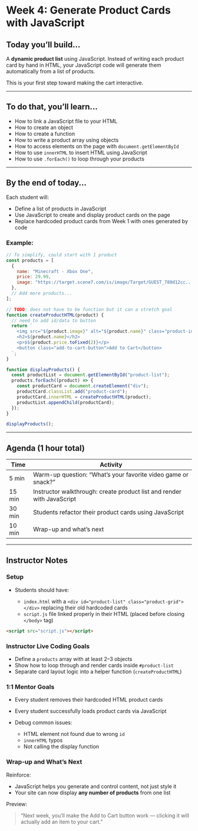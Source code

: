 # Week 4: Generate Product Cards with JavaScript

## Today you’ll build...

A **dynamic product list** using JavaScript. Instead of writing each product card by hand in HTML, your JavaScript code will generate them automatically from a list of products.

This is your first step toward making the cart interactive.

---

## To do that, you’ll learn...

- How to link a JavaScript file to your HTML
- How to create an object
- How to create a function
- How to write a product array using objects
- How to access elements on the page with `document.getElementById`
- How to use `innerHTML` to insert HTML using JavaScript
- How to use `.forEach()` to loop through your products

---

## By the end of today...

Each student will:

- Define a list of products in JavaScript
- Use JavaScript to create and display product cards on the page
- Replace hardcoded product cards from Week 1 with ones generated by code

### Example:

```js
// To simplify, could start with 1 product
const products = [
  {
    name: "Minecraft - Xbox One",
    price: 29.99,
    image: "https://target.scene7.com/is/image/Target/GUEST_780d12cc...",
  },
  // Add more products...
];

// TODO: does not have to be function but it can a stretch goal
function createProductHTML(product) {
  // need to add id/data to button
  return `
    <img src="${product.image}" alt="${product.name}" class="product-image">
    <h2>${product.name}</h2>
    <p>$${product.price.toFixed(2)}</p>
    <button class="add-to-cart-button">Add to Cart</button>
  `;
}

function displayProducts() {
  const productList = document.getElementById("product-list");
  products.forEach((product) => {
    const productCard = document.createElement("div");
    productCard.classList.add("product-card");
    productCard.innerHTML = createProductHTML(product);
    productList.appendChild(productCard);
  });
}

displayProducts();
```

---

## Agenda (1 hour total)

| Time   | Activity                                                               |
| ------ | ---------------------------------------------------------------------- |
| 5 min  | Warm-up question: “What’s your favorite video game or snack?”          |
| 15 min | Instructor walkthrough: create product list and render with JavaScript |
| 30 min | Students refactor their product cards using JavaScript                 |
| 10 min | Wrap-up and what’s next                                                |

---

## Instructor Notes

### Setup

- Students should have:

  - `index.html` with a `<div id="product-list" class="product-grid"></div>` replacing their old hardcoded cards
  - `script.js` file linked properly in their HTML (placed before closing `</body>` tag)

```html
<script src="script.js"></script>
```

### Instructor Live Coding Goals

- Define a `products` array with at least 2–3 objects
- Show how to loop through and render cards inside `#product-list`
- Separate card layout logic into a helper function (`createProductHTML`)

### 1:1 Mentor Goals

- Every student removes their hardcoded HTML product cards
- Every student successfully loads product cards via JavaScript
- Debug common issues:

  - HTML element not found due to wrong `id`
  - `innerHTML` typos
  - Not calling the display function

### Wrap-up and What’s Next

Reinforce:

- JavaScript helps you generate and control content, not just style it
- Your site can now display **any number of products** from one list

Preview:

> “Next week, you’ll make the Add to Cart button work — clicking it will actually add an item to your cart.”
